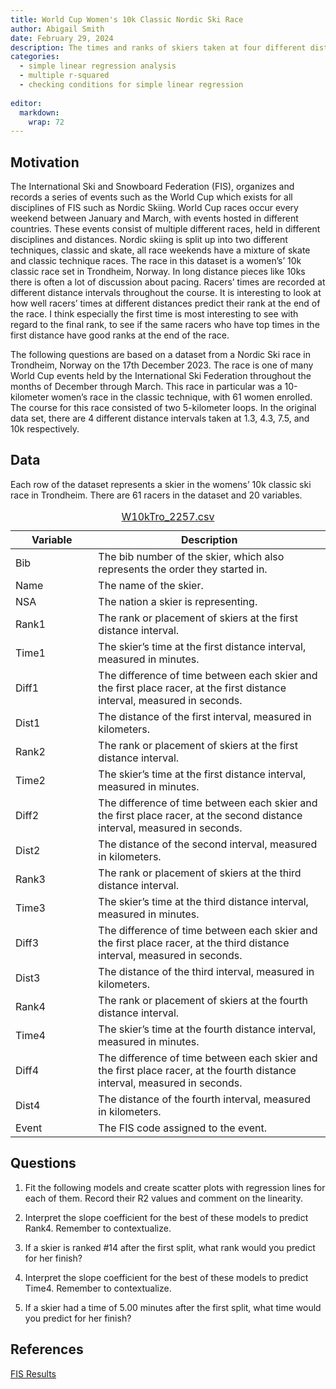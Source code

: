 ```yaml
---
title: World Cup Women's 10k Classic Nordic Ski Race
author: Abigail Smith
date: February 29, 2024
description: The times and ranks of skiers taken at four different distance points (1.3, 4.3, 7.5, and 10k) in a 10k classic race in Trondheim, Norway.
categories:
  - simple linear regression analysis
  - multiple r-squared
  - checking conditions for simple linear regression
  
editor: 
  markdown: 
    wrap: 72
---
```

## Motivation

The International Ski and Snowboard Federation (FIS), organizes and records a series of events such as the World Cup which exists for all disciplines of FIS such as Nordic Skiing. World Cup races occur every weekend between January and March, with events hosted in different countries. These events consist of multiple different races, held in different disciplines and distances. Nordic skiing is split up into two different techniques, classic and skate, all race weekends have a mixture of skate and classic technique races. The race in this dataset is a women’s' 10k classic race set in Trondheim, Norway. In long distance pieces like 10ks there is often a lot of discussion about pacing. Racers' times are recorded at different distance intervals throughout the course. It is interesting to look at how well racers' times at different distances predict their rank at the end of the race. I think especially the first time is most interesting to see with regard to the final rank, to see if the same racers who have top times in the first distance have good ranks at the end of the race. 

The following questions are based on a dataset from a Nordic Ski race in Trondheim, Norway on the 17th December 2023. The race is one of many World Cup events held by the International Ski Federation throughout the months of December through March. This race in particular was a 10-kilometer women’s race in the classic technique, with 61 women enrolled. The course for this race consisted of two 5-kilometer loops. In the original data set, there are 4 different distance intervals taken at 1.3, 4.3, 7.5, and 10k respectively. 


## Data

Each row of the dataset represents a skier in the womens' 10k classic
ski race in Trondheim. There are 61 racers in the dataset and 20 variables.

| Variable | Description                                                                                                                |
|-------------------|-----------------------------------------------------|
| Bib      | The bib number of the skier, which also represents the order they started in.                                              |
| Name     | The name of the skier.                                                                                                     |
| NSA      | The nation a skier is representing.                                                                                        |
| Rank1    | The rank or placement of skiers at the first distance interval.                                                            |
| Time1    | The skier's time at the first distance interval, measured in minutes.                                                      |
| Diff1    | The difference of time between each skier and the first place racer, at the first distance interval, measured in seconds.  |
| Dist1    | The distance of the first interval, measured in kilometers.                                                                |
| Rank2    | The rank or placement of skiers at the first distance interval.                                                            |
| Time2    | The skier's time at the first distance interval, measured in minutes.                                                      |
| Diff2    | The difference of time between each skier and the first place racer, at the second distance interval, measured in seconds. |
| Dist2    | The distance of the second interval, measured in kilometers.                                                               |
| Rank3    | The rank or placement of skiers at the third distance interval.                                                            |
| Time3    | The skier's time at the third distance interval, measured in minutes.                                                      |
| Diff3    | The difference of time between each skier and the first place racer, at the third distance interval, measured in seconds.  |
| Dist3    | The distance of the third interval, measured in kilometers.                                                                |
| Rank4    | The rank or placement of skiers at the fourth distance interval.                                                           |
| Time4    | The skier's time at the fourth distance interval, measured in minutes.                                                     |
| Diff4    | The difference of time between each skier and the first place racer, at the fourth distance interval, measured in seconds. |
| Dist4    | The distance of the fourth interval, measured in kilometers.                                                               |
| Event    | The FIS code assigned to the event.                                                                                        |

: [W10kTro_2257.csv](W10kTro_2257.csv)


## Questions

1.    Fit the following models and create scatter plots with regression lines for each of them. Record their R2 values and comment on the linearity. 

2.    Interpret the slope coefficient for the best of these models to predict Rank4. Remember to contextualize. 

4.    If a skier is ranked #14 after the first split, what rank would you predict for her finish?

5.    Interpret the slope coefficient for the best of these models to predict Time4. Remember to contextualize.

6.    If a skier had a time of 5.00 minutes after the first split, what time would you predict for her finish?

 
## References

[FIS Results](https://live.fis-ski.com/cc-2257/results-pda.htm){target="_blank"}

